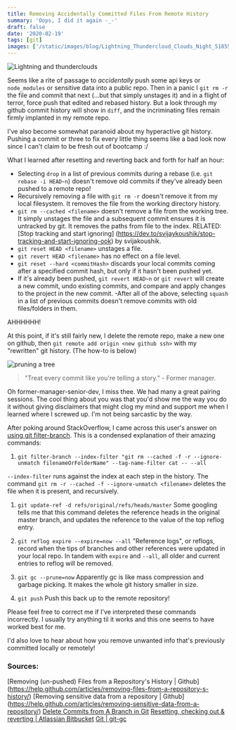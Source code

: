```yaml
---
title: Removing Accidentally Committed Files From Remote History
summary: 'Oops, I did it again -_-'
draft: false
date: '2020-02-19'
tags: [git]
images: ['/static/images/blog/Lightning_Thundercloud_Clouds_Night_518556_1280x853.webp']
---
```


![Lightning and thunderclouds](/static/images/blog/Lightning_Thundercloud_Clouds_Night_518556_1280x853.webp)

Seems like a rite of passage to _accidentally_ push some api keys or `node_modules` or sensitive data into a public repo. Then in a panic I `git rm -r` the file and commit that next (...but that simply unstages it) and in a flight of terror, force push that edited and rebased history. But a look through my github commit history will show in `diff`, and the incriminating files remain firmly implanted in my remote repo.

I've also become somewhat paranoid about my hyperactive git history. Pushing a commit or three to fix every little thing seems like a bad look now since I can't claim to be fresh out of bootcamp :/

What I learned after resetting and reverting back and forth for half an hour:

- Selecting `drop` in a list of previous commits during a rebase (i.e. `git rebase -i HEAD~n`) doesn't remove old commits if they've already been pushed to a remote repo!
- Recursively removing a file with `git rm -r` doesn't remove it from my local filesystem. It removes the file from the working directory history.
- `git rm --cached <filename>` doesn't remove a file from the working tree. It simply unstages the file and a subsequent commit ensures it is untracked by git. It removes the paths from file to the index. RELATED: [Stop tracking and start ignoring] (https://dev.to/svijaykoushik/stop-tracking-and-start-ignoring-ook) by svijakoushik.
- `git reset HEAD <filename>` unstages a file.
- `git revert HEAD <filename>` has no effect on a file level.
- `git reset --hard <commitHash>` discards your local commits coming after a specified commit hash, but only if it hasn't been pushed yet.
- If it's already been pushed, `git revert HEAD~n` or `git revert` will create a new commit, undo existing commits, and compare and apply changes to the project in the new commit.
  -After all of the above, selecting `squash` in a list of previous commits doesn't remove commits with old files/folders in them.

AHHHHHH!

At this point, if it's still fairly new, I delete the remote repo, make a new one on github, then `git remote add origin <new github ssh>` with my "rewritten" git history. (The how-to is below)

![pruning a tree](http://lifescapecolorado.com/wp-content/uploads/2016/03/landscape-1435351385-pruning-guide-index.jpg)

<blockquote>"Treat every commit like you're telling a story." - Former manager.</blockquote>

Oh former-manager-senior-dev, I miss thee. We had many a great pairing sessions. The cool thing about you was that you'd show me the way you do it without giving disclaimers that might clog my mind and support me when I learned where I screwed up. I'm not being sarcastic by the way.

After poking around StackOverflow, I came across this user's answer on [using git filter-branch](https://stackoverflow.com/a/2158271). This is a condensed explanation of their amazing commands:

1. `git filter-branch --index-filter "git rm --cached -f -r --ignore-unmatch filenameOrFolderName" --tag-name-filter cat -- --all`

`--index-filter` runs against the index at each step in the history. The command `git rm -r --cached -f --ignore-unmatch <filename>` deletes the file when it is present, and recursively.

1. `git update-ref -d refs/original/refs/heads/master`
   Some googling tells me that this command deletes the reference heads in the original master branch, and updates the reference to the value of the top reflog entry.

1. `git reflog expire --expire=now --all`
   "Reference logs", or reflogs, record when the tips of branches and other references were updated in your local repo. In tandem with `expire` and `--all`, all older and current entries to reflog will be removed.

1. `git gc --prune=now`
   Apparently gc is like mass compression and garbage picking. It makes the whole git history smaller in size.

1. `git push`
   Push this back up to the remote repository!

Please feel free to correct me if I've interpreted these commands incorrectly. I usually try anything til it works and this one seems to have worked best for me.

I'd also love to hear about how you remove unwanted info that's previously committed locally or remotely!

### Sources:

[Removing (un-pushed) Files from a Repository's History | Github] (https://help.github.com/articles/removing-files-from-a-repository-s-history/)
[Removing sensitive data from a repository | Github] (https://help.github.com/articles/removing-sensitive-data-from-a-repository/)
[Delete Commits from A Branch in Git](https://stackoverflow.com/questions/1338728/delete-commits-from-a-branch-in-git)
[Resetting, checking out & reverting | Atlassian Bitbucket](https://www.atlassian.com/git/tutorials/resetting-checking-out-and-reverting)
[Git | git-gc](https://git-scm.com/docs/git-gc)
